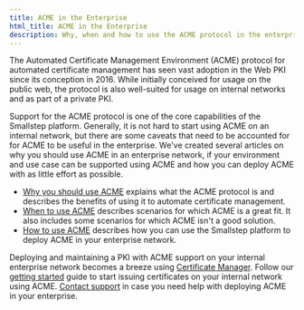 ```yaml
---
title: ACME in the Enterprise
html_title: ACME in the Enterprise
description: Why, when and how to use the ACME protocol in the enterprise to issue and renew certificates.
---
```


The Automated Certificate Management Environment (ACME) protocol for automated certificate management has seen vast adoption in the Web PKI since its conception in 2016.
While initially conceived for usage on the public web, the protocol is also well-suited for usage on internal networks and as part of a private PKI.

Support for the ACME protocol is one of the core capabilities of the Smallstep platform.
Generally, it is not hard to start using ACME on an internal network, but there are some caveats that need to be accounted for for ACME to be useful in the enterprise.
We've created several articles on why you should use ACME in an enterprise network, if your environment and use case can be supported using ACME and how you can deploy ACME with as little effort as possible.

- [Why you should use ACME](/docs/certificate-manager/acme-enterprise/why-use-acme) explains what the ACME protocol is and describes the benefits of using it to automate certificate management.
- [When to use ACME](/docs/certificate-manager/acme-enterprise/when-to-use-acme) describes scenarios for which ACME is a great fit. It also includes some scenarios for which ACME isn't a good solution.
- [How to use ACME](/docs/certificate-manager/acme-enterprise/how-to-use-acme) describes how you can use the Smallstep platform to deploy ACME in your enterprise network.

Deploying and maintaining a PKI with ACME support on your internal enterprise network becomes a breeze using [Certificate Manager](https://smallstep.com/certificate-manager/).
Follow our [getting started](/docs/certificate-manager/acme-enterprise/how-to-use-acme#get-started) guide to start issuing certificates on your internal network using ACME.
[Contact support](mailto:cs@smallstep.com) in case you need help with deploying ACME in your enterprise.



